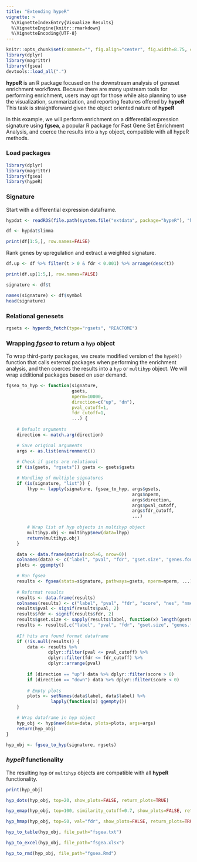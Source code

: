 ```yaml
---
title: "Extending hypeR"
vignette: >
  %\VignetteIndexEntry{Visualize Results}
  %\VignetteEngine{knitr::rmarkdown}
  %\VignetteEncoding{UTF-8}
---
```


```r
knitr::opts_chunk$set(comment="", fig.align="center", fig.width=8.75, cache=FALSE)
library(dplyr)
library(magrittr)
library(fgsea)
devtools::load_all(".")
```

__hypeR__ is an R package focused on the downstream analysis of geneset enrichment workflows. Because there are many upstream tools for performing enrichment, users may opt for those while also planning to use the visualization, summarization, and reporting features offered by __hypeR__ This task is straightforward given the object oriented nature of __hypeR__

In this example, we will perform enrichment on a differential expression signature using **fgsea**, a popular R package for Fast Gene Set Enrichment Analysis, and coerce the results into a `hyp` object, compatible with all hypeR methods.

### Load packages
```r

library(dplyr)
library(magrittr)
library(fgsea)
library(hypeR)

```

### Signature
Start with a differential expression dataframe.
```r
hypdat <- readRDS(file.path(system.file("extdata", package="hypeR"), "hypdat.rds"))

df <- hypdat$limma

print(df[1:5,], row.names=FALSE)
```

Rank genes by upregulation and extract a weighted signature.
```r
df.up <- df %>% filter(t > 0 & fdr < 0.001) %>% arrange(desc(t))

print(df.up[1:5,], row.names=FALSE)

signature <- df$t

names(signature) <- df$symbol
head(signature)

```

### Relational genesets
```r

rgsets <- hyperdb_fetch(type="rgsets", "REACTOME")

```

### Wrapping *fgsea* to return a `hyp` object
To wrap third-party packages, we create modified version of the `hypeR()` function that calls external packages when performing the enrichment analysis, and then coerces the results into a `hyp` or `multihyp` object. We will wrap additional packages based on user demand.
```r

fgsea_to_hyp <- function(signature,
                         gsets, 
                         nperm=10000, 
                         direction=c("up", "dn"),
                         pval_cutoff=1, 
                         fdr_cutoff=1,
                         ...) {
    
    # Default arguments
    direction <- match.arg(direction)

    # Save original arguments
    args <- as.list(environment())
    
    # Check if gsets are relational
    if (is(gsets, "rgsets")) gsets <- gsets$gsets

    # Handling of multiple signatures
    if (is(signature, "list")) {
        lhyp <- lapply(signature, fgsea_to_hyp, args$gsets,
                                                args$nperm,
                                                args$direction,
                                                args$pval_cutoff,
                                                args$fdr_cutoff, 
                                                ...)
 
        # Wrap list of hyp objects in multihyp object
        multihyp.obj <- multihyp$new(data=lhyp)
        return(multihyp.obj)
    }

    data <- data.frame(matrix(ncol=6, nrow=0))
    colnames(data) <- c("label", "pval", "fdr", "gset.size", "genes.found", "score")
    plots <- ggempty()    

    # Run fgsea
    results <- fgsea(stats=signature, pathways=gsets, nperm=nperm, ...)
    
    # Reformat results
    results <- data.frame(results)
    colnames(results) <- c("label", "pval", "fdr", "score", "nes", "nme", "genes.found", "le")
    results$pval <- signif(results$pval, 2)
    results$fdr <- signif(results$fdr, 2)
    results$gset.size <- sapply(results$label, function(x) length(gsets[[x]]))
    results <- results[,c("label", "pval", "fdr", "gset.size", "genes.found", "score")]
    
    #If hits are found format dataframe
    if (!is.null(results)) {
        data <- results %>%
                dplyr::filter(pval <= pval_cutoff) %>%
                dplyr::filter(fdr <= fdr_cutoff) %>%
                dplyr::arrange(pval)
        
        if (direction == "up") data %>% dplyr::filter(score > 0)
        if (direction == "down") data %>% dplyr::filter(score < 0)
        
        # Empty plots
        plots <- setNames(data$label, data$label) %>%
                 lapply(function(x) ggempty())
    }

    # Wrap dataframe in hyp object
    hyp_obj <- hyp$new(data=data, plots=plots, args=args)
    return(hyp_obj)
}
```

```r
hyp_obj <- fgsea_to_hyp(signature, rgsets)
```

### *hypeR* functionality
The resulting `hyp` or `multihyp` objects are compatible with all __hypeR__ functionality.
```r

print(hyp_obj)

```

```r

hyp_dots(hyp_obj, top=20, show_plots=FALSE, return_plots=TRUE)

```

```r

hyp_emap(hyp_obj, top=100, similarity_cutoff=0.7, show_plots=FALSE, return_plots=TRUE)

```

```r

hyp_hmap(hyp_obj, top=50, val="fdr", show_plots=FALSE, return_plots=TRUE)

```

```r

hyp_to_table(hyp_obj, file_path="fsgea.txt")

```

```r

hyp_to_excel(hyp_obj, file_path="fsgea.xlsx")

```

```r

hyp_to_rmd(hyp_obj, file_path="fgsea.Rmd")

```
